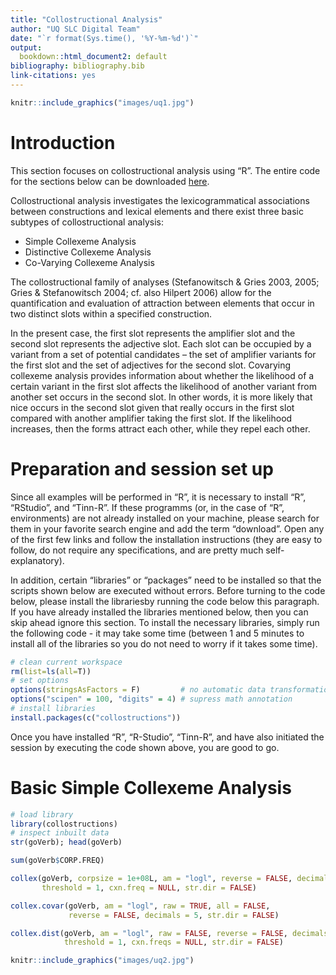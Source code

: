 ```yaml
---
title: "Collostructional Analysis"
author: "UQ SLC Digital Team"
date: "`r format(Sys.time(), '%Y-%m-%d')`"
output:
  bookdown::html_document2: default
bibliography: bibliography.bib
link-citations: yes
---
```

```r
knitr::include_graphics("images/uq1.jpg")
```

# Introduction

This section focuses on collostructional analysis using "R". The entire code for the sections below can be downloaded [here](https://slcladal.github.io/rscripts/collostructionscript.r).

Collostructional  analysis  investigates  the  lexicogrammatical associations between constructions and  lexical elements and there exist three basic subtypes of collostructional analysis: 

* Simple Collexeme Analysis
* Distinctive Collexeme Analysis
* Co-Varying Collexeme Analysis

The collostructional family of analyses (Stefanowitsch & Gries 2003, 2005; Gries & Stefanowitsch 2004; cf. also Hilpert 2006) allow for the quantification and evaluation of attraction between elements that occur in two distinct slots within a specified construction.

In the present case, the first slot represents the amplifier slot and the second slot represents the adjective slot. Each slot can be occupied by a variant from a set of potential candidates – the set of amplifier variants for the first slot and the set of adjectives for the second slot. Covarying collexeme analysis provides information about whether the likelihood of a certain variant in the first slot affects the likelihood of another variant from another set occurs in the second slot. In other words, it is more likely that nice occurs in the second slot given that really occurs in the first slot compared with another amplifier taking the first slot. If the likelihood increases, then the forms attract each other, while they repel each other. 



# Preparation and session set up

Since all examples will be performed in "R", it is necessary to install "R", "RStudio", and "Tinn-R". If these programms (or, in the case of "R", environments) are not already installed on your machine, please search for them in your favorite search engine and add the term "download". Open any of the first few links and follow the installation instructions (they are easy to follow, do not require any specifications, and are pretty much self-explanatory).

In addition, certain "libraries" or "packages" need to be installed so that the scripts shown below are executed without errors. Before turning to the code below, please install the librariesby running the code below this paragraph. If you have already installed the libraries mentioned below, then you can skip ahead ignore this section. To install the necessary libraries, simply run the following code - it may take some time (between 1 and 5 minutes to install all of the libraries so you do not need to worry if it takes some time).

```r
# clean current workspace
rm(list=ls(all=T))
# set options
options(stringsAsFactors = F)         # no automatic data transformation
options("scipen" = 100, "digits" = 4) # supress math annotation
# install libraries
install.packages(c("collostructions"))
```

Once you have installed "R", "R-Studio", "Tinn-R", and have also initiated the session by executing the code shown above, you are good to go.

# Basic Simple Collexeme Analysis

```r
# load library
library(collostructions)
# inspect inbuilt data
str(goVerb); head(goVerb)
```



```r
sum(goVerb$CORP.FREQ)
```


```r
collex(goVerb, corpsize = 1e+08L, am = "logl", reverse = FALSE, decimals = 5,
       threshold = 1, cxn.freq = NULL, str.dir = FALSE)
```

```r
collex.covar(goVerb, am = "logl", raw = TRUE, all = FALSE,
             reverse = FALSE, decimals = 5, str.dir = FALSE)
```

```r
collex.dist(goVerb, am = "logl", raw = FALSE, reverse = FALSE, decimals = 5,
            threshold = 1, cxn.freqs = NULL, str.dir = FALSE)
```

```r
knitr::include_graphics("images/uq2.jpg")
```